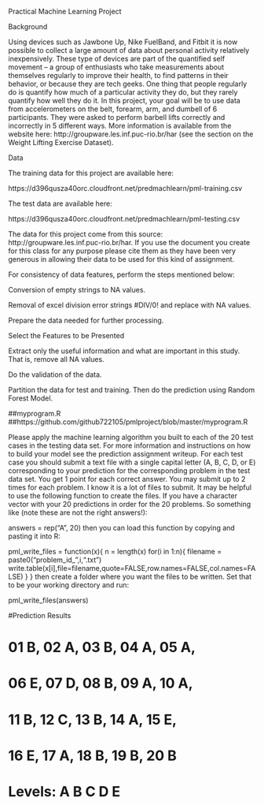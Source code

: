 Practical Machine Learning Project

Background

Using devices such as Jawbone Up, Nike FuelBand, and Fitbit it is now possible to collect a large amount of data about 
personal activity relatively inexpensively. These type of devices are part of the quantified self movement – a group 
of enthusiasts who take measurements about themselves regularly to improve their health, to find patterns in their 
behavior, or because they are tech geeks. One thing that people regularly do is quantify how much of a particular 
activity they do, but they rarely quantify how well they do it. In this project, your goal will be to use data from 
accelerometers on the belt, forearm, arm, and dumbell of 6 participants. They were asked to perform barbell lifts 
correctly and incorrectly in 5 different ways. More information is available from the website 
here: http://groupware.les.inf.puc-rio.br/har (see the section on the Weight Lifting Exercise Dataset). 

Data 

The training data for this project are available here: 

https://d396qusza40orc.cloudfront.net/predmachlearn/pml-training.csv

The test data are available here: 

https://d396qusza40orc.cloudfront.net/predmachlearn/pml-testing.csv

The data for this project come from this source: http://groupware.les.inf.puc-rio.br/har. If you use the document you 
create for this class for any purpose please cite them as they have been very generous in allowing their data to be 
used for this kind of assignment. 

For consistency of data features, perform the steps mentioned below:

  Conversion of empty strings to NA values.
  
  Removal of excel division error strings #DIV/0! and replace with NA values.
  

Prepare the data needed for further processing.

Select the Features to be Presented

Extract only the useful information and what are important in this study. That is, remove all NA values.

Do the validation of the data.

Partition the data for test and training. Then do the prediction using Random Forest Model.

########################################
##myprogram.R
##https://github.com/github722105/pmlproject/blob/master/myprogram.R

Please apply the machine learning algorithm you built to each of the 20 test cases in the testing data set. For more information and instructions on how to build your model see the prediction assignment writeup. For each test case you should submit a text file with a single capital letter (A, B, C, D, or E) corresponding to your prediction for the corresponding problem in the test data set. You get 1 point for each correct answer. You may submit up to 2 times for each problem. I know it is a lot of files to submit. It may be helpful to use the following function to create the files. If you have a character vector with your 20 predictions in order for the 20 problems. So something like (note these are not the right answers!):

answers = rep("A", 20)
then you can load this function by copying and pasting it into R:
 
pml_write_files = function(x){
  n = length(x)
  for(i in 1:n){
    filename = paste0("problem_id_",i,".txt")
    write.table(x[i],file=filename,quote=FALSE,row.names=FALSE,col.names=FALSE)
  }
}
then create a folder where you want the files to be written. Set that to be your working directory and run:
 
pml_write_files(answers)

#Prediction Results

# 01  B, 02  A, 03  B, 04  A, 05  A, 
# 06  E, 07  D, 08  B, 09  A, 10  A, 
# 11  B, 12  C, 13  B, 14  A, 15  E, 
# 16  E, 17  A, 18  B, 19  B, 20  B 

# Levels: A B C D E
